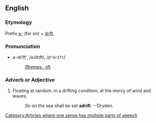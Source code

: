 ==English==
===Etymology===
Prefix [[a-]] (for on) + [[drift]].

===Pronunciation===
*ə-drĭft', /əˈdrɪft/, /<tt>@"drIft</tt>/
*:[[Rhymes:English:-ɪft|Rhymes: -ɪft]]

===Adverb ''or'' Adjective===
# Floating at random; in a drifting condition; at the mercy of wind and waves.
#:    So on the sea shall be set '''adrift'''. --Dryden.

[[Category:Articles where one sense has multiple parts of speech]]